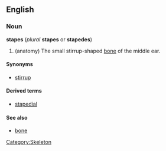 {{wikipedia}}
==English==
===Noun===
'''stapes''' (''plural'' '''stapes''' or '''stapedes''')
# (anatomy) The small stirrup-shaped [[bone]] of the middle ear.

====Synonyms====
*[[stirrup]]

====Derived terms====
*[[stapedial]]

====See also====
*[[bone]]

[[Category:Skeleton]]